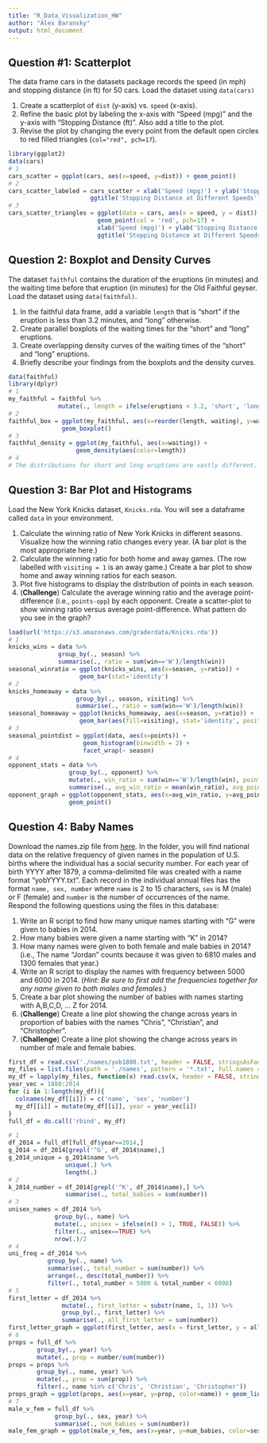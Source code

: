 ```yaml
---
title: "R_Data_Visualization_HW"
author: "Alex Baransky"
output: html_document
---
```

## Question #1: Scatterplot

The data frame cars in the datasets package records the speed (in mph) and stopping distance (in ft) for 50 cars. Load the dataset using `data(cars)`

1. Create a scatterplot of `dist` (y-axis) vs. `speed` (x-axis).
2. Refine the basic plot by labeling the x-axis with "Speed (mpg)" and the y-axis with "Stopping Distance (ft)". Also add a title to the plot.
3. Revise the plot by changing the every point from the default open circles to red filled triangles (`col="red", pch=17`).

```r
library(ggplot2)
data(cars)
# 1
cars_scatter = ggplot(cars, aes(x=speed, y=dist)) + geom_point()
# 2
cars_scatter_labeled = cars_scatter + xlab('Speed (mpg)') + ylab('Stopping Distance (ft)') +
                       ggtitle('Stopping Distance at Different Speeds')
# 3
cars_scatter_triangles = ggplot(data = cars, aes(x = speed, y = dist)) +
                         geom_point(col = 'red', pch=17) +
                         xlab('Speed (mpg)') + ylab('Stopping Distance (ft)') +
                         ggtitle('Stopping Distance at Different Speeds')
```

## Question 2: Boxplot and Density Curves

The dataset `faithful` contains the duration of the eruptions (in minutes) and the waiting time before that eruption (in minutes) for the Old Faithful geyser. Load the dataset using `data(faithful)`.

1. In the faithful data frame, add a variable `length` that is "short" if the eruption is less than 3.2 minutes, and "long" otherwise.
2. Create parallel boxplots of the waiting times for the "short" and "long" eruptions.
3. Create overlapping density curves of the waiting times of the "short" and "long" eruptions.
4. Briefly describe your findings from the boxplots and the density curves.


```r
data(faithful)
library(dplyr)
# 1
my_faithful = faithful %>% 
              mutate(., length = ifelse(eruptions < 3.2, 'short', 'long'))
# 2
faithful_box = ggplot(my_faithful, aes(x=reorder(length, waiting), y=waiting)) +
               geom_boxplot()
# 3
faithful_density = ggplot(my_faithful, aes(x=waiting)) +
                   geom_density(aes(color=length))
# 4
# The distributions for short and long eruptions are vastly different. This indicates that it takes longer for an eruption that will be longer than 3.2 seconds to build up (hence greater waiting time) than an eruption that will be shorter than 3.2 seconds.
```


## Question 3: Bar Plot and Histograms

Load the New York Knicks dataset, `Knicks.rda`. You will see a dataframe called `data` in your environment.

1. Calculate the winning ratio of New York Knicks in different seasons. Visualize how the winning ratio changes every year. (A bar plot is the most appropriate here.)
2. Calculate the winning ratio for both home and away games. (The row labelled with `visiting = 1` is an away game.) Create a bar plot to show home and away winning ratios for each season.
3. Plot five histograms to display the distribution of points in each season.
4. (**Challenge**) Calculate the average winning ratio and the average point-difference (i.e., `points-opp`) by each opponent. Create a scatter-plot to show winning ratio versus average point-difference. What pattern do you see in the graph?


```r
load(url('https://s3.amazonaws.com/graderdata/Knicks.rda'))
# 1
knicks_wins = data %>%
              group_by(., season) %>% 
              summarise(., ratio = sum(win=='W')/length(win))
seasonal_winratio = ggplot(knicks_wins, aes(x=season, y=ratio)) +
                    geom_bar(stat='identity')
# 2
knicks_homeaway = data %>%
                   group_by(., season, visiting) %>% 
                   summarise(., ratio = sum(win=='W')/length(win))
seasonal_homeaway = ggplot(knicks_homeaway, aes(x=season, y=ratio)) +
                    geom_bar(aes(fill=visiting), stat='identity', position = 'dodge')
# 3
seasonal_pointdist = ggplot(data, aes(x=points)) +
                     geom_histogram(binwidth = 2) +
                     facet_wrap(~ season)
# 4
opponent_stats = data %>%
                 group_by(., opponent) %>%
                 mutate(., win_ratio = sum(win=='W')/length(win), point_diff = points-opp) %>%
                 summarise(., avg_win_ratio = mean(win_ratio), avg_point_diff = mean(point_diff))
opponent_graph = ggplot(opponent_stats, aes(x=avg_win_ratio, y=avg_point_diff)) +
                 geom_point()
```

## Question 4: Baby Names

Download the names.zip file from [here](https://s3.amazonaws.com/graderdata/names.zip). In the folder, you will find national data on the relative frequency of given names in the population of U.S. births where the individual has a social security number. For each year of birth YYYY after 1879, a comma-delimited file was created with a name format "yobYYYY.txt". Each record in the individual annual files has the format `name, sex, number` where `name` is 2 to 15 characters, `sex` is M (male) or F (female) and `number` is the number of occurrences of the name. Respond the following questions using the files in this database:

1. Write an R script to find how many unique names starting with "G" were given to babies in 2014.
2. How many babies were given a name starting with "K" in 2014?
3. How many names were given to both female and male babies in 2014? (i.e., The name "Jordan" counts because it was given to 6810 males and 1300 females that year.)
4. Write an R script to display the names with frequency between 5000 and 6000 in 2014. (*Hint: Be sure to first add the frequencies together for any name given to both males and females*.)
5. Create a bar plot showing the number of babies with names starting with A,B,C,D, ... Z for 2014. 
6. (**Challenge**) Create a line plot showing the change across years in proportion of babies with the names "Chris", "Christian", and "Christopher".
7. (**Challenge**) Create a line plot showing the change across years in number of male and female babies. 


```r
first_df = read.csv('./names/yob1880.txt', header = FALSE, stringsAsFactors = FALSE)
my_files = list.files(path = './names', pattern = '*.txt', full.names = TRUE)
my_df = lapply(my_files, function(x) read.csv(x, header = FALSE, stringsAsFactors = FALSE))
year_vec = 1880:2014
for (i in 1:length(my_df)){
  colnames(my_df[[i]]) = c('name', 'sex', 'number')
  my_df[[i]] = mutate(my_df[[i]], year = year_vec[i])
}
full_df = do.call('rbind', my_df)

# 1
df_2014 = full_df[full_df$year==2014,]
g_2014 = df_2014[grepl('^G', df_2014$name),]
g_2014_unique = g_2014$name %>% 
                unique(.) %>%
                length(.)
# 2
k_2014_number = df_2014[grepl('^K', df_2014$name),] %>%
                summarise(., total_babies = sum(number))
# 3
unisex_names = df_2014 %>%
             group_by(., name) %>% 
             mutate(., unisex = ifelse(n() > 1, TRUE, FALSE)) %>%
             filter(., unisex==TRUE) %>%
             nrow(.)/2
# 4
uni_freq = df_2014 %>% 
           group_by(., name) %>%
           summarise(., total_number = sum(number)) %>%
           arrange(., desc(total_number)) %>%
           filter(., total_number > 5000 & total_number < 6000)
# 5
first_letter = df_2014 %>% 
               mutate(., first_letter = substr(name, 1, 1)) %>%
               group_by(., first_letter) %>%
               summarise(., all_first_letter = sum(number))
first_letter_graph = ggplot(first_letter, aes(x = first_letter, y = all_first_letter)) + geom_bar(stat = 'identity')
# 6
props = full_df %>%
        group_by(., year) %>%
        mutate(., prop = number/sum(number))
props = props %>%
        group_by(., name, year) %>%
        mutate(., prop = sum(prop)) %>%
        filter(., name %in% c('Chris', 'Christian', 'Christopher'))
props_graph = ggplot(props, aes(x=year, y=prop, color=name)) + geom_line()
# 7
male_v_fem = full_df %>%
             group_by(., sex, year) %>%
             summarise(., num_babies = sum(number))
male_fem_graph = ggplot(male_v_fem, aes(x=year, y=num_babies, color=sex)) + geom_line()
```


